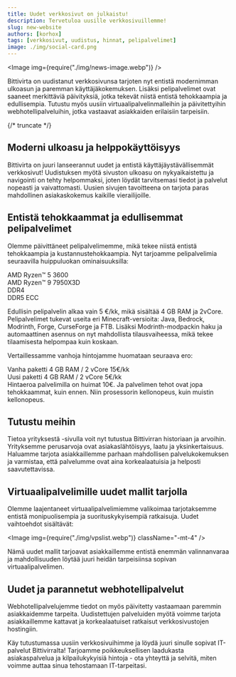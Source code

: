 ```yaml
---
title: Uudet verkkosivut on julkaistu!
description: Tervetuloa uusille verkkosivuillemme!
slug: new-website
authors: [korhox]
tags: [verkkosivut, uudistus, hinnat, pelipalvelimet]
image: ./img/social-card.png
---
```


<Image img={require("./img/news-image.webp")} />

Bittivirta on uudistanut verkkosivunsa tarjoten nyt entistä modernimman ulkoasun ja paremman käyttäjäkokemuksen. Lisäksi pelipalvelimet ovat saaneet merkittäviä päivityksiä, jotka tekevät niistä entistä tehokkaampia ja edullisempia. Tutustu myös uusiin virtuaalipalvelinmalleihin ja päivitettyihin webhotellipalveluihin, jotka vastaavat asiakkaiden erilaisiin tarpeisiin.

{/* truncate */}

## Moderni ulkoasu ja helppokäyttöisyys

Bittivirta on juuri lanseerannut uudet ja entistä käyttäjäystävällisemmät verkkosivut! Uudistuksen myötä sivuston ulkoasu on nykyaikaistettu ja navigointi on tehty helpommaksi, joten löydät tarvitsemasi tiedot ja palvelut nopeasti ja vaivattomasti. Uusien sivujen tavoitteena on tarjota paras mahdollinen asiakaskokemus kaikille vierailijoille.

## Entistä tehokkaammat ja edullisemmat pelipalvelimet

Olemme päivittäneet pelipalvelimemme, mikä tekee niistä entistä tehokkaampia ja kustannustehokkaampia. Nyt tarjoamme pelipalvelimia seuraavilla huippuluokan ominaisuuksilla:

<div className="bg-white dark:bg-silicon-800 flex w-fit shadow-sm rounded-xl items-center p-1 gap-3 mb-3">
  <div className="bg-silicon-100/80 dark:bg-silicon-700 rounded-lg p-2 px-4">AMD Ryzen™ 5 3600</div>
  <Icon icon={"fas", "arrow-right"} />
  <div className="bg-silicon-100/80 dark:bg-silicon-700 rounded-lg p-2 px-4 font-bold font-display">AMD Ryzen™ 9 7950X3D</div>
</div>
<div className="bg-white flex w-fit dark:bg-silicon-800 shadow-sm rounded-xl items-center p-1 gap-3 mb-4">
  <div className="bg-silicon-100/80 dark:bg-silicon-700 rounded-lg p-2 px-4">DDR4</div>
  <Icon icon={"fas", "arrow-right"} />
  <div className="bg-silicon-100/80 dark:bg-silicon-700 rounded-lg p-2 px-4 font-bold font-display">DDR5 ECC</div>
</div>

Edullisin pelipalvelin alkaa vain 5 €/kk, mikä sisältää 4 GB RAM ja 2vCore. Pelipalvelimet tukevat useita eri Minecraft-versioita: Java, Bedrock, Modrinth, Forge, CurseForge ja FTB. Lisäksi Modrinth-modpackin haku ja automaattinen asennus on nyt mahdollista tilausvaiheessa, mikä tekee tilaamisesta helpompaa kuin koskaan.

Vertaillessamme vanhoja hintojamme huomataan seuraava ero:
<div className="bg-white flex w-fit dark:bg-silicon-800 shadow-sm rounded-xl items-center p-1 gap-3 mb-4">
  <div className="bg-silicon-100/80 dark:bg-silicon-700 rounded-lg p-2 px-4 flex flex-col">
    <span className="font-display uppercase text-sm font-bold text-silicon-500 dark:text-silicon-300">Vanha paketti</span>
    <span>4 GB RAM / 2 vCore</span>
    <span className="text-blue-600 dark:text-blue-500 text-lg font-bold font-display">15€/kk</span>
  </div>
  <Icon icon={"fas", "arrow-right"} />
  <div className="bg-silicon-100/80 dark:bg-silicon-700 rounded-lg p-2 px-4 flex flex-col">
    <span className="font-display uppercase text-sm font-bold text-silicon-500 dark:text-silicon-300">Uusi paketti</span>
    <span>4 GB RAM / 2 vCore</span>
    <span className="text-blue-600 dark:text-blue-500 text-lg font-bold font-display">5€/kk</span>
    </div>
</div>
Hintaeroa palvelimilla on huimat 10€. Ja palvelimen tehot ovat jopa tehokkaammat, kuin ennen. Niin prosessorin kellonopeus, kuin muistin kellonopeus.

## Tutustu meihin

Tietoa yrityksestä -sivulla voit nyt tutustua Bittivirran historiaan ja arvoihin. Yrityksemme perusarvoja ovat asiakaslähtöisyys, laatu ja yksinkertaisuus. Haluamme tarjota asiakkaillemme parhaan mahdollisen palvelukokemuksen ja varmistaa, että palvelumme ovat aina korkealaatuisia ja helposti saavutettavissa.

## Virtuaalipalvelimille uudet mallit tarjolla

Olemme laajentaneet virtuaalipalvelimiemme valikoimaa tarjotaksemme entistä monipuolisempia ja suorituskykyisempiä ratkaisuja. Uudet vaihtoehdot sisältävät:

<Image img={require("./img/vpslist.webp")} className="-mt-4" />


Nämä uudet mallit tarjoavat asiakkaillemme entistä enemmän valinnanvaraa ja mahdollisuuden löytää juuri heidän tarpeisiinsa sopivan virtuaalipalvelimen.

## Uudet ja parannetut webhotellipalvelut

Webhotellipalvelujemme tiedot on myös päivitetty vastaamaan paremmin asiakkaidemme tarpeita. Uudistettujen palveluiden myötä voimme tarjota asiakkaillemme kattavat ja korkealaatuiset ratkaisut verkkosivustojen hostingiin.

Käy tutustumassa uusiin verkkosivuihimme ja löydä juuri sinulle sopivat IT-palvelut Bittivirralta! Tarjoamme poikkeuksellisen laadukasta asiakaspalvelua ja kilpailukykyisiä hintoja - ota yhteyttä ja selvitä, miten voimme auttaa sinua tehostamaan IT-tarpeitasi.

